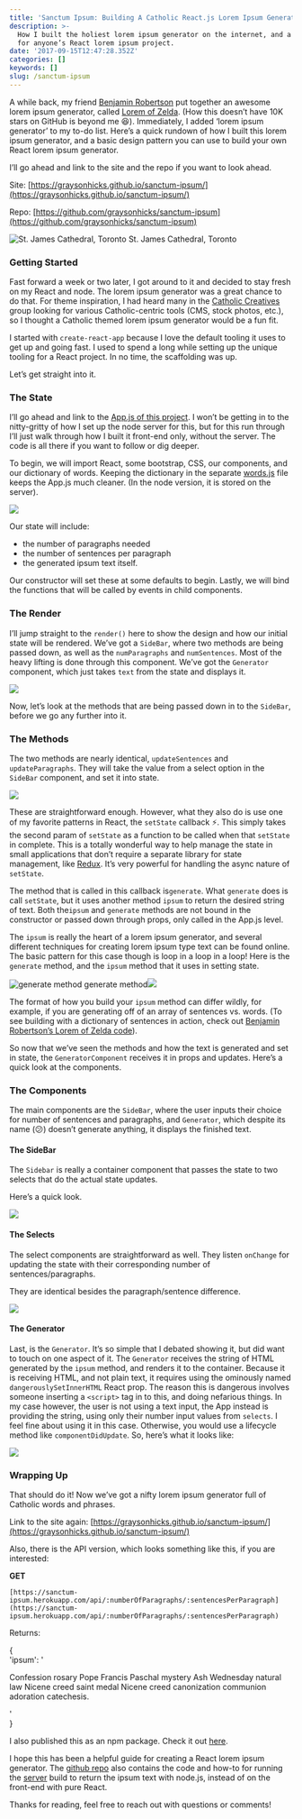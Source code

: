 ```yaml
---
title: 'Sanctum Ipsum: Building A Catholic React.js Lorem Ipsum Generator'
description: >-
  How I built the holiest lorem ipsum generator on the internet, and a design
  for anyone’s React lorem ipsum project.
date: '2017-09-15T12:47:28.352Z'
categories: []
keywords: []
slug: /sanctum-ipsum
---
```


A while back, my friend [Benjamin Robertson](https://medium.com/@bgrobertson) put together an awesome lorem ipsum generator, called [Lorem of Zelda](http://loremofzelda.com/). (How this doesn’t have 10K stars on GitHub is beyond me 😆). Immediately, I added ‘lorem ipsum generator’ to my to-do list. Here’s a quick rundown of how I built this lorem ipsum generator, and a basic design pattern you can use to build your own React lorem ipsum generator.

I’ll go ahead and link to the site and the repo if you want to look ahead.

Site: [https://graysonhicks.github.io/sanctum-ipsum/](https://graysonhicks.github.io/sanctum-ipsum/)

Repo: [https://github.com/graysonhicks/sanctum-ipsum](https://github.com/graysonhicks/sanctum-ipsum)

![St. James Cathedral, Toronto](img/1__dFG46DQMPCCIwjw4gcyW5A.jpeg)
St. James Cathedral, Toronto

### Getting Started

Fast forward a week or two later, I got around to it and decided to stay fresh on my React and node. The lorem ipsum generator was a great chance to do that. For theme inspiration, I had heard many in the [Catholic Creatives](http://www.catholiccreatives.org/) group looking for various Catholic-centric tools (CMS, stock photos, etc.), so I thought a Catholic themed lorem ipsum generator would be a fun fit.

I started with `create-react-app` because I love the default tooling it uses to get up and going fast. I used to spend a long while setting up the unique tooling for a React project. In no time, the scaffolding was up.

Let’s get straight into it.

### The State

I’ll go ahead and link to the [App.js of this project](https://github.com/graysonhicks/sanctum-ipsum/blob/master/client/src/App.js). I won’t be getting in to the nitty-gritty of how I set up the node server for this, but for this run through I’ll just walk through how I built it front-end only, without the server. The code is all there if you want to follow or dig deeper.

To begin, we will import React, some bootstrap, CSS, our components, and our dictionary of words. Keeping the dictionary in the separate [words.js](https://github.com/graysonhicks/sanctum-ipsum/blob/master/client/src/words.js) file keeps the App.js much cleaner. (In the node version, it is stored on the server).

![](img/1__nWXJGoROOnwMXyM____ggtJA.png)

Our state will include:

*   the number of paragraphs needed
*   the number of sentences per paragraph
*   the generated ipsum text itself.

Our constructor will set these at some defaults to begin. Lastly, we will bind the functions that will be called by events in child components.

### The Render

I’ll jump straight to the `render()` here to show the design and how our initial state will be rendered. We’ve got a `SideBar`, where two methods are being passed down, as well as the `numParagraphs` and `numSentences`. Most of the heavy lifting is done through this component. We’ve got the `Generator` component, which just takes `text` from the state and displays it.

![](img/1__gsl1uqMgw4veoqR8v1kxmw.png)

Now, let’s look at the methods that are being passed down in to the `SideBar`, before we go any further into it.

### The Methods

The two methods are nearly identical, `updateSentences` and `updateParagraphs`. They will take the value from a select option in the `SideBar` component, and set it into state.

![](img/1__8LZWsmwlM9mZ3vorSTZv5g.png)

These are straightforward enough. However, what they also do is use one of my favorite patterns in React, the `setState` callback ⚡️. This simply takes the second param of `setState` as a function to be called when that `setState` in complete. This is a totally wonderful way to help manage the state in small applications that don’t require a separate library for state management, like [Redux](http://redux.js.org/). It’s very powerful for handling the async nature of `setState`.

The method that is called in this callback is`generate`. What `generate` does is call `setState`, but it uses another method `ipsum` to return the desired string of text. Both the`ipsum` and `generate` methods are not bound in the constructor or passed down through props, only called in the App.js level.

The `ipsum` is really the heart of a lorem ipsum generator, and several different techniques for creating lorem ipsum type text can be found online. The basic pattern for this case though is loop in a loop in a loop! Here is the `generate` method, and the `ipsum` method that it uses in setting state.

![generate method](img/1__FKNLi__TGcSV67__Sl3IItiw.png)
generate method![](img/1__7WdEOE9EheGupSRA__JNlmw.png)

The format of how you build your `ipsum` method can differ wildly, for example, if you are generating off of an array of sentences vs. words. (To see building with a dictionary of sentences in action, check out [Benjamin Robertson’s Lorem of Zelda code](https://github.com/benjamingrobertson/loremofzelda/blob/master/main.js)).

So now that we’ve seen the methods and how the text is generated and set in state, the `GeneratorComponent` receives it in props and updates. Here’s a quick look at the components.

### The Components

The main components are the `SideBar`, where the user inputs their choice for number of sentences and paragraphs, and `Generator`, which despite its name (😕) doesn’t generate anything, it displays the finished text.

#### The SideBar

The `Sidebar` is really a container component that passes the state to two selects that do the actual state updates.

Here’s a quick look.

![](img/1__UjXC4wF9XXR7__110__7__eyQ.png)

#### The Selects

The select components are straightforward as well. They listen `onChange` for updating the state with their corresponding number of sentences/paragraphs.

They are identical besides the paragraph/sentence difference.

![](img/1__72J9067Vq4__IKmz0Rake3w.png)

#### The Generator

Last, is the `Generator`. It’s so simple that I debated showing it, but did want to touch on one aspect of it. The `Generator` receives the string of HTML generated by the `ipsum` method, and renders it to the container. Because it is receiving HTML, and not plain text, it requires using the ominously named `dangerouslySetInnerHTML` React prop. The reason this is dangerous involves someone inserting a `<script>` tag in to this, and doing nefarious things. In my case however, the user is not using a text input, the App instead is providing the string, using only their number input values from `selects`. I feel fine about using it in this case. Otherwise, you would use a lifecycle method like `componentDidUpdate`. So, here’s what it looks like:

![](img/1__JE5iPkRLileRw4Ur0Wfy0Q.png)

### Wrapping Up

That should do it! Now we’ve got a nifty lorem ipsum generator full of Catholic words and phrases.

Link to the site again: [https://graysonhicks.github.io/sanctum-ipsum/](https://graysonhicks.github.io/sanctum-ipsum/)

Also, there is the API version, which looks something like this, if you are interested:

**GET**

`[https://sanctum-ipsum.herokuapp.com/api/:numberOfParagraphs/:sentencesPerParagraph](https://sanctum-ipsum.herokuapp.com/api/:numberOfParagraphs/:sentencesPerParagraph)`

Returns:

{  
'ipsum': '<p>Confession rosary Pope Francis Paschal mystery Ash Wednesday natural law Nicene creed saint medal Nicene creed canonization communion adoration catechesis.</p>'  
}

I also published this as an npm package. Check it out [here](https://www.npmjs.com/package/sanctum-ipsum).

I hope this has been a helpful guide for creating a React lorem ipsum generator. The [github repo](https://github.com/graysonhicks/sanctum-ipsum) also contains the code and how-to for running the [server](https://github.com/graysonhicks/sanctum-ipsum/tree/server) build to return the ipsum text with node.js, instead of on the front-end with pure React.

Thanks for reading, feel free to reach out with questions or comments!